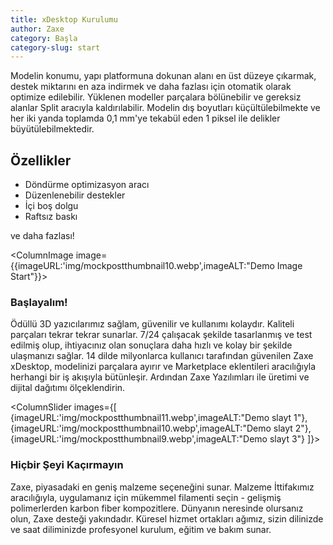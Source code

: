 ```yaml
---
title: xDesktop Kurulumu
author: Zaxe
category: Başla
category-slug: start
---
```


Modelin konumu, yapı platformuna dokunan alanı en üst düzeye çıkarmak, destek miktarını en aza indirmek ve daha fazlası için otomatik olarak optimize edilebilir.
Yüklenen modeller parçalara bölünebilir ve gereksiz alanlar Split aracıyla kaldırılabilir.
Modelin dış boyutları küçültülebilmekte ve her iki yanda toplamda 0,1 mm'ye tekabül eden 1 piksel ile delikler büyütülebilmektedir.

## Özellikler

- Döndürme optimizasyon aracı
- Düzenlenebilir destekler
- İçi boş dolgu
- Raftsız baskı

ve daha fazlası!

<ColumnImage image={{imageURL:'img/mockpostthumbnail10.webp',imageALT:"Demo Image Start"}}>

### Başlayalım!

Ödüllü 3D yazıcılarımız sağlam, güvenilir ve kullanımı kolaydır. Kaliteli parçaları tekrar tekrar sunarlar. 7/24 çalışacak şekilde tasarlanmış ve test edilmiş olup, ihtiyacınız olan sonuçlara daha hızlı ve kolay bir şekilde ulaşmanızı sağlar.
14 dilde milyonlarca kullanıcı tarafından güvenilen Zaxe xDesktop, modelinizi parçalara ayırır ve Marketplace eklentileri aracılığıyla herhangi bir iş akışıyla bütünleşir. Ardından Zaxe Yazılımları ile üretimi ve dijital dağıtımı ölçeklendirin.

</ColumnImage>

<ColumnSlider images={[
    {imageURL:'img/mockpostthumbnail11.webp',imageALT:"Demo slayt 1"},
    {imageURL:'img/mockpostthumbnail10.webp',imageALT:"Demo slayt 2"},
    {imageURL:'img/mockpostthumbnail9.webp',imageALT:"Demo slayt 3"}
  ]}>

### Hiçbir Şeyi Kaçırmayın

Zaxe, piyasadaki en geniş malzeme seçeneğini sunar. Malzeme İttifakımız aracılığıyla, uygulamanız için mükemmel filamenti seçin - gelişmiş polimerlerden karbon fiber kompozitlere.
Dünyanın neresinde olursanız olun, Zaxe desteği yakındadır. Küresel hizmet ortakları ağımız, sizin dilinizde ve saat diliminizde profesyonel kurulum, eğitim ve bakım sunar.

</ColumnSlider>

